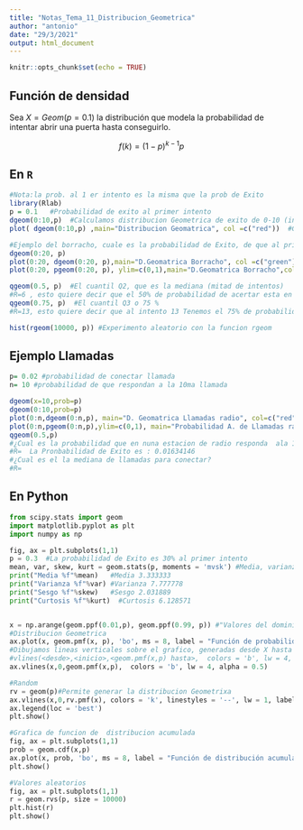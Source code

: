 ```yaml
---
title: "Notas_Tema_11_Distribucion_Geometrica"
author: "antonio"
date: "29/3/2021"
output: html_document
---
```


```r
knitr::opts_chunk$set(echo = TRUE)
```


## Función de densidad

Sea $X=Geom(p=0.1)$ la distribución que modela la probabilidad de intentar abrir una puerta hasta conseguirlo.

$$f(k) = (1-p)^{k-1}p$$



## En `R`

```r
#Nota:la prob. al 1 er intento es la misma que la prob de Exito
library(Rlab) 
p = 0.1   #Probabilidad de exito al primer intento
dgeom(0:10,p)  #Calculamos distribucion Geometrica de exito de 0-10 (independientes)
plot( dgeom(0:10,p) ,main="Distribucion Geomatrica", col =c("red"))  #Graficamos 

#Ejemplo del borracho, cuale es la probabilidad de Exito, de que al primer intento acierte,considerando de que de 20 intentos titne una probabilida de exit de  .10.
dgeom(0:20, p)
plot(0:20, dgeom(0:20, p),main="D.Geomatrica Borracho", col =c("green")) #Grafica probabilida de 0:20 intrentos
plot(0:20, pgeom(0:20, p), ylim=c(0,1),main="D.Geomatrica Borracho",col=c("green")) #Distribucion ACUMULADA (100%)

qgeom(0.5, p)  #El cuantil Q2, que es la mediana (mitad de intentos)
#R=6 , esto quiere decir que el 50% de probabilidad de acertar esta en el 6to intento
qgeom(0.75, p)  #El cuantil Q3 o 75 %
#R=13, esto quiere decir que al intento 13 Tenemos el 75% de probabilidad de Exito al abrir la puerta

hist(rgeom(10000, p)) #Experimento aleatorio con la funcion rgeom
```


## Ejemplo Llamadas

```r
p= 0.02 #probabilidad de conectar llamada 
n= 10 #probabilidad de que respondan a la 10ma llamada 

dgeom(x=10,prob=p)
dgeom(0:10,prob=p)
plot(0:n,dgeom(0:n,p), main="D. Geomatrica Llamadas radio", col=c("red"))
plot(0:n,pgeom(0:n,p),ylim=c(0,1), main="Probabilidad A. de Llamadas radio", col=c("orange"))
qgeom(0.5,p)
#¿Cual es la probabilidad que en nuna estacion de radio responda  ala 10ma llamada?
#R=  La Pronbabilidad de Exito es : 0.01634146
#¿Cual es el la mediana de llamadas para conectar?
#R=
```



## En Python
```python

from scipy.stats import geom
import matplotlib.pyplot as plt
import numpy as np

fig, ax = plt.subplots(1,1)
p = 0.3  #La probabilidad de Exito es 30% al primer intento
mean, var, skew, kurt = geom.stats(p, moments = 'mvsk') #Media, varianza, sesgo, Curtosis
print("Media %f"%mean)   #Media 3.333333
print("Varianza %f"%var) #Varianza 7.777778
print("Sesgo %f"%skew)   #Sesgo 2.031889
print("Curtosis %f"%kurt)  #Curtosis 6.128571


x = np.arange(geom.ppf(0.01,p), geom.ppf(0.99, p)) #"Valores del dominio(eje de X) desde 0.01-0.99
#Distribucion Geometrica
ax.plot(x, geom.pmf(x, p), 'bo', ms = 8, label = "Función de probabilidad de Geom(0.3)" )
#Dibujamos lineas verticales sobre el grafico, generadas desde X hasta funcion de probabilidad
#vlines(<desde>,<inicio>,<geom.pmf(x,p) hasta>,  colors = 'b', lw = 4, alpha = 0.5 <semi transparentes>)
ax.vlines(x,0,geom.pmf(x,p),  colors = 'b', lw = 4, alpha = 0.5)

#Random
rv = geom(p)#Permite generar la distribucion Geometrixa
ax.vlines(x,0,rv.pmf(x), colors = 'k', linestyles = '--', lw = 1, label = "Frozen PMF")
ax.legend(loc = 'best')
plt.show()

#Grafica de funcion de  distribucion acumulada
fig, ax = plt.subplots(1,1)
prob = geom.cdf(x,p)
ax.plot(x, prob, 'bo', ms = 8, label = "Función de distribución acumulada")
plt.show()

#Valores aleatorios 
fig, ax = plt.subplots(1,1)
r = geom.rvs(p, size = 10000)
plt.hist(r)
plt.show()

```



